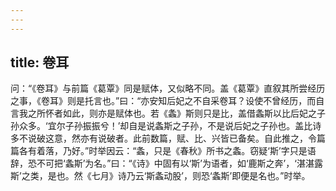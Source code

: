 ```yaml
---
---
---
```

title: 卷耳
---







问：“《卷耳》与前篇《葛覃》同是赋体，又似略不同。盖《葛覃》直叙其所尝经历之事，《卷耳》则是托言也。”曰：“亦安知后妃之不自采卷耳？设使不曾经历，而自言我之所怀者如此，则亦是赋体也。若《螽》斯则只是比，盖借螽斯以比后妃之子孙众多。‘宜尔子孙振振兮！’却自是说螽斯之子孙，不是说后妃之子孙也。盖比诗多不说破这意，然亦有说破者。此前数篇，赋、比、兴皆已备矣。自此推之，令篇篇各有着落，乃好。”时举因云：“螽，只是《春秋》所书之螽。窃疑‘斯’字只是语辞，恐不可把‘螽斯’为名。”曰：“《诗》中固有以‘斯’为语者，如‘鹿斯之奔’，‘湛湛露斯’之类，是也。然《七月》诗乃云‘斯螽动股’，则恐‘螽斯’即便是名也。”时举。